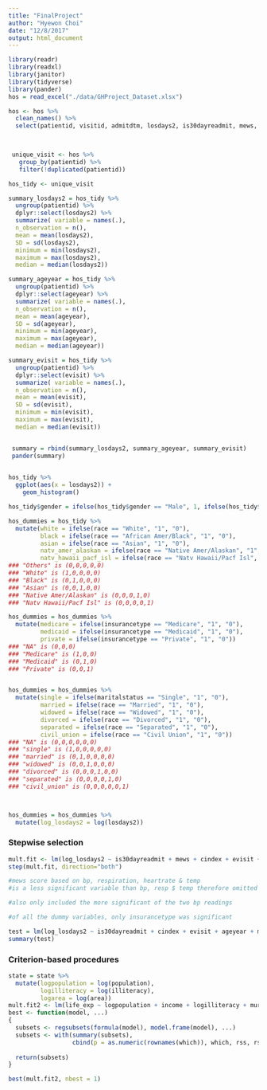```yaml
---
title: "FinalProject"
author: "Hyewon Choi"
date: "12/8/2017"
output: html_document
---
```


```r
library(readr)
library(readxl)
library(janitor)
library(tidyverse)
library(pander)
hos = read_excel("./data/GHProject_Dataset.xlsx") 

hos <- hos %>% 
  clean_names() %>% 
  select(patientid, visitid, admitdtm, losdays2, is30dayreadmit, mews, cindex, evisit, icu_flag, ageyear, gender, race, religion, maritalstatus, insurancetype, bmi:bpdiastolic)
  


 unique_visit <- hos %>% 
   group_by(patientid) %>% 
   filter(!duplicated(patientid))

hos_tidy <- unique_visit

summary_losdays2 = hos_tidy %>% 
  ungroup(patientid) %>% 
  dplyr::select(losdays2) %>%
  summarize( variable = names(.),
  n_observation = n(),
  mean = mean(losdays2),
  SD = sd(losdays2),
  minimum = min(losdays2),
  maximum = max(losdays2),
  median = median(losdays2))

summary_ageyear = hos_tidy %>% 
  ungroup(patientid) %>% 
  dplyr::select(ageyear) %>%
  summarize( variable = names(.),
  n_observation = n(),
  mean = mean(ageyear),
  SD = sd(ageyear),
  minimum = min(ageyear),
  maximum = max(ageyear),
  median = median(ageyear))

summary_evisit = hos_tidy %>% 
  ungroup(patientid) %>% 
  dplyr::select(evisit) %>%
  summarize( variable = names(.),
  n_observation = n(),
  mean = mean(evisit),
  SD = sd(evisit),
  minimum = min(evisit),
  maximum = max(evisit),
  median = median(evisit))


 summary = rbind(summary_losdays2, summary_ageyear, summary_evisit)
 pander(summary)
           
```

```r
hos_tidy %>%
  ggplot(aes(x = losdays2)) + 
    geom_histogram()

hos_tidy$gender = ifelse(hos_tidy$gender == "Male", 1, ifelse(hos_tidy$gender == "Female", 0, NA))

hos_dummies = hos_tidy %>%
  mutate(white = ifelse(race == "White", "1", "0"),
         black = ifelse(race == "African Amer/Black", "1", "0"),
         asian = ifelse(race == "Asian", "1", "0"),
         natv_amer_alaskan = ifelse(race == "Native Amer/Alaskan", "1", "0"),
         natv_hawaii_pacf_isl = ifelse(race == "Natv Hawaii/Pacf Isl", "1", "0"))
### "Others" is (0,0,0,0,0)
### "White" is (1,0,0,0,0)
### "Black" is (0,1,0,0,0)
### "Asian" is (0,0,1,0,0)
### "Native Amer/Alaskan" is (0,0,0,1,0)
### "Natv Hawaii/Pacf Isl" is (0,0,0,0,1)

hos_dummies = hos_dummies %>%
  mutate(medicare = ifelse(insurancetype == "Medicare", "1", "0"),
         medicaid = ifelse(insurancetype == "Medicaid", "1", "0"),
         private = ifelse(insurancetype == "Private", "1", "0"))
### "NA" is (0,0,0)
### "Medicare" is (1,0,0)
### "Medicaid" is (0,1,0)
### "Private" is (0,0,1)


hos_dummies = hos_dummies %>%
  mutate(single = ifelse(maritalstatus == "Single", "1", "0"),
         married = ifelse(race == "Married", "1", "0"),
         widowed = ifelse(race == "Widowed", "1", "0"),
         divorced = ifelse(race == "Divorced", "1", "0"),
         separated = ifelse(race == "Separated", "1", "0"),
         civil_union = ifelse(race == "Civil Union", "1", "0"))
### "NA" is (0,0,0,0,0,0)
### "single" is (1,0,0,0,0,0)
### "married" is (0,1,0,0,0,0)
### "widowed" is (0,0,1,0,0,0)
### "divorced" is (0,0,0,1,0,0)
### "separated" is (0,0,0,0,1,0)
### "civil_union" is (0,0,0,0,0,1)



hos_dummies = hos_dummies %>%
  mutate(log_losdays2 = log(losdays2)) 
```
  
### Stepwise selection
```r
mult.fit <- lm(log_losdays2 ~ is30dayreadmit + mews + cindex + evisit + icu_flag + ageyear + gender + single + married + widowed + divorced + separated + civil_union + medicare + medicaid + private + white + black + asian + natv_amer_alaskan + natv_hawaii_pacf_isl + respirationrate + o2sat + heartrate + bmi + temperature + bpsystolic + bpdiastolic, data=hos_dummies)
step(mult.fit, direction="both")

#mews score based on bp, respiration, heartrate & temp
#is a less significant variable than bp, resp $ temp therefore omitted 

#also only included the more significant of the two bp readings

#of all the dummy variables, only insurancetype was significant

test = lm(log_losdays2 ~ is30dayreadmit + cindex + evisit + ageyear + medicare + medicaid + respirationrate + heartrate + bpdiastolic, data = hos_dummies)
summary(test)
```

### Criterion-based procedures
```r
state = state %>%
  mutate(logpopulation = log(population),
         logilliteracy = log(illiteracy),
         logarea = log(area))
mult.fit2 <- lm(life_exp ~ logpopulation + income + logilliteracy + murder + hs_grad + frost + logarea, data=state)
best <- function(model, ...) 
{
  subsets <- regsubsets(formula(model), model.frame(model), ...)
  subsets <- with(summary(subsets),
                  cbind(p = as.numeric(rownames(which)), which, rss, rsq, adjr2, cp, bic))
  
  return(subsets)
}  

best(mult.fit2, nbest = 1)
```

